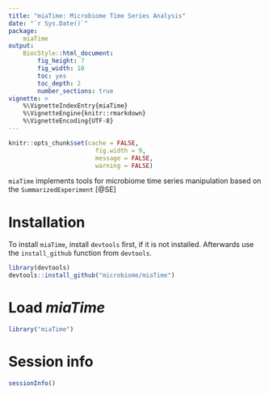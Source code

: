 ```yaml
---
title: "miaTime: Microbiome Time Series Analysis"
date: "`r Sys.Date()`"
package: 
    miaTime
output: 
    BiocStyle::html_document:
        fig_height: 7
        fig_width: 10
        toc: yes
        toc_depth: 2
        number_sections: true
vignette: >
    %\VignetteIndexEntry{miaTime}
    %\VignetteEngine{knitr::rmarkdown}
    %\VignetteEncoding{UTF-8}
---
```


```r
knitr::opts_chunk$set(cache = FALSE,
                        fig.width = 9,
                        message = FALSE,
                        warning = FALSE)
```

`miaTime` implements tools for microbiome time series manipulation based on the
`SummarizedExperiment` [@SE] 

# Installation

To install `miaTime`, install `devtools` first, if it is not installed.
Afterwards use the `install_github` function from `devtools`.

```r
library(devtools)
devtools::install_github("microbiome/miaTime")
```

# Load *miaTime*

```r
library("miaTime")
```

# Session info

```r
sessionInfo()
```
